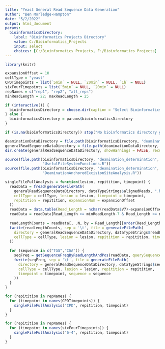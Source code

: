 ```yaml
---
title: "Yeast General Read Sequence Data Generation"
author: "Ben Morledge-Hampton"
date: "5/2/2022"
output: html_document
params:
  bioinformaticsDirectory:
    label: "Bioinformatics Projects Directory"
    value: C:/Bioinformatics_Projects
    input: select
    choices: [C:/Bioinformatics_Projects, F:/Bioinformatics_Projects]
---
```



```r
library(knitr)

expansionOffset = 10
cellType = "yeast"
CPDTimepoints = list(`5min` = NULL, `20min` = NULL, `1h` = NULL)
sixFourTimepoints = list(`5min` = NULL, `20min` = NULL)
repNames = c("rep1", "rep2", "all_reps")
minReadLength = 22; maxReadLength = 25

if (interactive()) {
  bioinformaticsDirectory = choose.dir(caption = "Select Bioinformatics_Projects Directory")
} else {
  bioinformaticsDirectory = params$bioinformaticsDirectory
}

if (is.na(bioinformaticsDirectory)) stop("No bioinformatics directory given.")

deaminationDataDirectory = file.path(bioinformaticsDirectory, "deamination_determination", "data", cellType)
generalReadSequenceDataDirectory = file.path(deaminationDataDirectory, "general_read_sequences")
dir.create(generalReadSequenceDataDirectory, showWarnings = FALSE, recursive = TRUE)
```


```r
source(file.path(bioinformaticsDirectory, "deamination_determination", 'R',
                 "UsefulFileSystemFunctions.R"))
source(file.path(bioinformaticsDirectory, "deamination_determination", 'R',
                 "DeaminationAnchoredExcisionSiteAnalysis.R"))
```


```r
singleFileFullAnalysis = function(lesion, repitition, timepoint) {
  readData = fread(generateFilePath(
    generalReadSequenceDataDirectory, dataTypeStrings$alignedReads, ".bed",
    cellType = cellType, lesion = lesion, timepoint = timepoint,
    repitition = repitition, expansionNum = expansionOffset
  ))
  readData = data.table(Read_Length = nchar(readData$V7)-expansionOffset*2, Read_Sequence = readData$V7)
  readData = readData[Read_Length >= minReadLength-7 & Read_Length <= maxReadLength]
  
  readLengthCounts = readData[, .N, by = Read_Length][order(Read_Length)]
  fwrite(readLengthCounts, sep = '\t', file = generateFilePath(
    directory = generalReadSequenceDataDirectory, dataTypeStrings$readLengthcounts, ".tsv",
    cellType = cellType, lesion = lesion, repitition = repitition, timepoint = timepoint
  ))
  
  for (sequence in c("TGG","CGA")) {
    seqFreq = getSequenceFreqByReadLengthAndPos(readData, querySequences = c(sequence))
    fwrite(seqFreq, sep = '\t', file = generateFilePath(
      directory = generalReadSequenceDataDirectory, dataTypeStrings$sequenceFrequency, ".tsv",
      cellType = cellType, lesion = lesion, repitition = repitition,
      timepoint = timepoint, sequence = sequence
    ))
  }
}
```


```r
for (repitition in repNames) {
  for (timepoint in names(CPDTimepoints)) {
    singleFileFullAnalysis("CPD", repitition, timepoint)
  }
}
```


```r
for (repitition in repNames) {
  for (timepoint in names(sixFourTimepoints)) {
    singleFileFullAnalysis("6-4", repitition, timepoint)
  }
}
```

